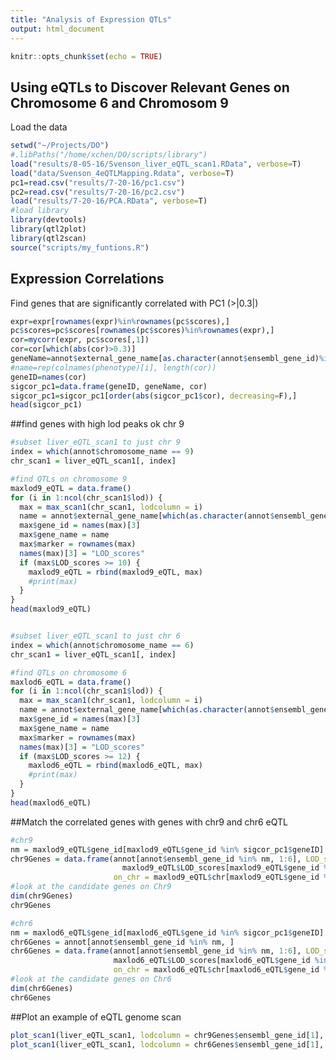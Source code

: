 ```yaml
---
title: "Analysis of Expression QTLs"
output: html_document
---
```


```r
knitr::opts_chunk$set(echo = TRUE)

```

## Using eQTLs to Discover Relevant Genes on Chromosome 6 and Chromosom 9
Load the data
```r
setwd("~/Projects/DO")
#.libPaths("/home/xchen/DO/scripts/library")
load("results/8-05-16/Svenson_liver_eQTL_scan1.RData", verbose=T)
load("data/Svenson_4eQTLMapping.Rdata", verbose=T)
pc1=read.csv("results/7-20-16/pc1.csv")
pc2=read.csv("results/7-20-16/pc2.csv")
load("results/7-20-16/PCA.RData", verbose=T)
#load library
library(devtools)
library(qtl2plot)
library(qtl2scan)
source("scripts/my_funtions.R")
```

## Expression Correlations
Find genes that are significantly correlated with PC1 (>|0.3|)

```r
expr=expr[rownames(expr)%in%rownames(pc$scores),]
pc$scores=pc$scores[rownames(pc$scores)%in%rownames(expr),]
cor=mycorr(expr, pc$scores[,1])
cor=cor[which(abs(cor)>0.3)]
geneName=annot$external_gene_name[as.character(annot$ensembl_gene_id)%in%as.character(names(cor))]
#name=rep(colnames(phenotype)[i], length(cor))
geneID=names(cor)
sigcor_pc1=data.frame(geneID, geneName, cor)
sigcor_pc1=sigcor_pc1[order(abs(sigcor_pc1$cor), decreasing=F),]
head(sigcor_pc1)
```

##find genes with high lod peaks ok chr 9
```r
#subset liver_eQTL_scan1 to just chr 9
index = which(annot$chromosome_name == 9)
chr_scan1 = liver_eQTL_scan1[, index]

#find QTLs on chromosome 9
maxlod9_eQTL = data.frame()
for (i in 1:ncol(chr_scan1$lod)) {
  max = max_scan1(chr_scan1, lodcolumn = i)
  name = annot$external_gene_name[which(as.character(annot$ensembl_gene_id) == as.character(names(max)[3]))]
  max$gene_id = names(max)[3]
  max$gene_name = name
  max$marker = rownames(max)
  names(max)[3] = "LOD_scores"
  if (max$LOD_scores >= 10) {
    maxlod9_eQTL = rbind(maxlod9_eQTL, max)
    #print(max)
  }
}
head(maxlod9_eQTL)


#subset liver_eQTL_scan1 to just chr 6
index = which(annot$chromosome_name == 6)
chr_scan1 = liver_eQTL_scan1[, index]

#find QTLs on chromosome 6
maxlod6_eQTL = data.frame()
for (i in 1:ncol(chr_scan1$lod)) {
  max = max_scan1(chr_scan1, lodcolumn = i)
  name = annot$external_gene_name[which(as.character(annot$ensembl_gene_id) == as.character(names(max)[3]))]
  max$gene_id = names(max)[3]
  max$gene_name = name
  max$marker = rownames(max)
  names(max)[3] = "LOD_scores"
  if (max$LOD_scores >= 12) {
    maxlod6_eQTL = rbind(maxlod6_eQTL, max)
    #print(max)
  }
}
head(maxlod6_eQTL)
```

##Match the correlated genes with genes with chr9 and chr6 eQTL
```r
#chr9
nm = maxlod9_eQTL$gene_id[maxlod9_eQTL$gene_id %in% sigcor_pc1$geneID]
chr9Genes = data.frame(annot[annot$ensembl_gene_id %in% nm, 1:6], LOD_scores =
                         maxlod9_eQTL$LOD_scores[maxlod9_eQTL$gene_id %in% nm],
                       on_chr = maxlod9_eQTL$chr[maxlod9_eQTL$gene_id %in% nm])
#look at the candidate genes on Chr9
dim(chr9Genes)
chr9Genes

#chr6
nm = maxlod6_eQTL$gene_id[maxlod6_eQTL$gene_id %in% sigcor_pc1$geneID]
chr6Genes = annot[annot$ensembl_gene_id %in% nm, ]
chr6Genes = data.frame(annot[annot$ensembl_gene_id %in% nm, 1:6], LOD_scores=
                       maxlod6_eQTL$LOD_scores[maxlod6_eQTL$gene_id %in% nm],
                       on_chr = maxlod6_eQTL$chr[maxlod6_eQTL$gene_id %in% nm])
#look at the candidate genes on Chr6
dim(chr6Genes)
chr6Genes
```

##Plot an example of eQTL genome scan
```r
plot_scan1(liver_eQTL_scan1, lodcolumn = chr9Genes$ensembl_gene_id[1], main=chr9Genes$external_gene_name[1])
plot_scan1(liver_eQTL_scan1, lodcolumn = chr6Genes$ensembl_gene_id[1], main=chr6Genes$external_gene_name[1])
```


